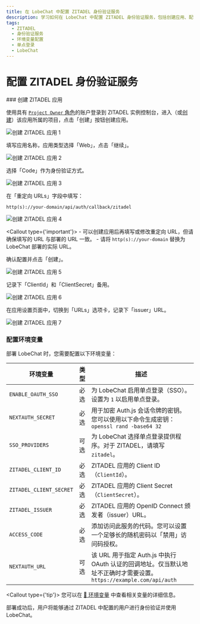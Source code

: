 ```yaml
---
title: 在 LobeChat 中配置 ZITADEL 身份验证服务
description: 学习如何在 LobeChat 中配置 ZITADEL 身份验证服务，包括创建应用、配置环境变量等步骤。
tags:
  - ZITADEL
  - 身份验证服务
  - 环境变量配置
  - 单点登录
  - LobeChat
---
```


# 配置 ZITADEL 身份验证服务

<Steps>
  ### 创建 ZITADEL 应用

  使用具有 [`Project Owner` 角色](https://zitadel.com/docs/guides/manage/console/managers#roles)的账户登录到 ZITADEL 实例控制台，进入（或[创建](https://zitadel.com/docs/guides/manage/console/projects#create-a-project)）该应用所属的项目，点击「创建」按钮创建应用。

  <Image alt="创建 ZITADEL 应用 1" inStep src="https://github.com/lobehub/lobe-chat/assets/8692892/3564110d-bef9-47f3-b775-e5f28b4275b2" />

  填写应用名称，应用类型选择「Web」，点击「继续」。

  <Image alt="创建 ZITADEL 应用 2" inStep src="https://github.com/lobehub/lobe-chat/assets/8692892/12451b47-8dcd-40a9-b18d-2806b07efecc" />

  选择「Code」作为身份验证方式。

  <Image alt="创建 ZITADEL 应用 3" inStep src="https://github.com/lobehub/lobe-chat/assets/8692892/9d5cb651-ad10-47c7-8c8b-2256163c5521" />

  在「重定向 URLs」字段中填写：

  ```
  http(s)://your-domain/api/auth/callback/zitadel
  ```

  <Image alt="创建 ZITADEL 应用 4" inStep src="https://github.com/lobehub/lobe-chat/assets/8692892/1699bf46-0c8d-4238-9eb5-34282bfe529a" />

  <Callout type={'important'}>
    - 可以创建应用后再填写或修改重定向 URL，但请确保填写的 URL 与部署的 URL 一致。 - 请将
      `http(s)://your-domain` 替换为 LobeChat 部署的实际 URL。
 
</Callout>

  确认配置并点击「创建」。

  <Image alt="创建 ZITADEL 应用 5" inStep src="https://github.com/lobehub/lobe-chat/assets/8692892/375b3d73-6796-465c-9063-f2762093f763" />

  记录下「ClientId」和「ClientSecret」备用。

  <Image alt="创建 ZITADEL 应用 6" inStep src="https://github.com/lobehub/lobe-chat/assets/8692892/40bb6b4c-18e0-4ae5-abae-ae0cf202cf08" />

  在应用设置页面中，切换到「URLs」选项卡，记录下「issuer」URL。

  <Image alt="创建 ZITADEL 应用 7" inStep src="https://github.com/lobehub/lobe-chat/assets/8692892/79c55d44-8dcb-429c-a072-d3eb014bbceb" />

  ### 配置环境变量

  部署 LobeChat 时，您需要配置以下环境变量：

  | 环境变量                    | 类型 | 描述                                                                                  |
  | ----------------------- | -- | ----------------------------------------------------------------------------------- |
  | `ENABLE_OAUTH_SSO`      | 必选 | 为 LobeChat 启用单点登录（SSO）。设置为 `1` 以启用单点登录。                                             |
  | `NEXTAUTH_SECRET`       | 必选 | 用于加密 Auth.js 会话令牌的密钥。您可以使用以下命令生成密钥：`openssl rand -base64 32`                        |
  | `SSO_PROVIDERS`         | 可选 | 为 LobeChat 选择单点登录提供程序。对于 ZITADEL，请填写 `zitadel`。                                     |
  | `ZITADEL_CLIENT_ID`     | 必选 | ZITADEL 应用的 Client ID（`ClientId`）。                                                  |
  | `ZITADEL_CLIENT_SECRET` | 必选 | ZITADEL 应用的 Client Secret（`ClientSecret`）。                                          |
  | `ZITADEL_ISSUER`        | 必选 | ZITADEL 应用的 OpenID Connect 颁发者（issuer）URL。                                          |
  | `ACCESS_CODE`           | 必选 | 添加访问此服务的代码。您可以设置一个足够长的随机密码以「禁用」访问码授权。                                               |
  | `NEXTAUTH_URL`          | 可选 | 该 URL 用于指定 Auth.js 中执行 OAuth 认证的回调地址。仅当默认地址不正确时才需要设置。`https://example.com/api/auth` |

  <Callout type={'tip'}>
    您可以在 [📘 环境变量](/docs/self-hosting/environment-variables/auth#zitadel) 中查看相关变量的详细信息。
 
</Callout>
</Steps>

<Callout>部署成功后，用户将能够通过 ZITADEL 中配置的用户进行身份验证并使用 LobeChat。</Callout>
